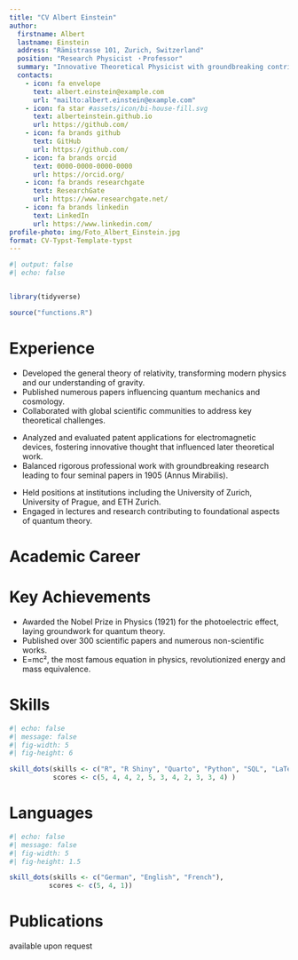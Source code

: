 ```yaml
---
title: "CV Albert Einstein"
author:
  firstname: Albert
  lastname: Einstein
  address: "Rämistrasse 101, Zurich, Switzerland"
  position: "Research Physicist ・Professor"
  summary: "Innovative Theoretical Physicist with groundbreaking contributions to the field of physics, including the development of the theory of relativity and the explanation of the photoelectric effect, showcasing exceptional analytical and problem-solving skills."
  contacts:
    - icon: fa envelope
      text: albert.einstein@example.com
      url: "mailto:albert.einstein@example.com"
    - icon: fa star #assets/icon/bi-house-fill.svg
      text: alberteinstein.github.io
      url: https://github.com/
    - icon: fa brands github
      text: GitHub
      url: https://github.com/
    - icon: fa brands orcid
      text: 0000-0000-0000-0000
      url: https://orcid.org/
    - icon: fa brands researchgate
      text: ResearchGate
      url: https://www.researchgate.net/
    - icon: fa brands linkedin
      text: LinkedIn
      url: https://www.linkedin.com/
profile-photo: img/Foto_Albert_Einstein.jpg
format: CV-Typst-Template-typst
---
```

```r
#| output: false
#| echo: false


library(tidyverse)

source("functions.R")
```



::: {.leftpanel}
# Experience

```{=typst}
#resume-entry(
  title: "Professor of Theoretical Physics",
  date: "100% | Jan 1914 – Sep 1933",
  location: "",
  description: "Prussian Academy of Sciences, Berlin, Germany",
)

```
* Developed the general theory of relativity, transforming modern physics and our understanding of gravity.
* Published numerous papers influencing quantum mechanics and cosmology.
* Collaborated with global scientific communities to address key theoretical challenges.

```{=typst}
#resume-entry(
  title: "Patent Examiner",
  date: "100% | Aug 1902 - Jul 1909",
  location: "",
  description: "Swiss Patent Office, Bern, Switzerland",
)
```

* Analyzed and evaluated patent applications for electromagnetic devices, fostering innovative thought that influenced later theoretical work.
* Balanced rigorous professional work with groundbreaking research leading to four seminal papers in 1905 (Annus Mirabilis).

```{=typst}
#resume-entry(
  title: "Lecturer and Researcher",
  date: "1909 – 1933",
  location: "",
  description: "Various Academic Institutions",
)
```
* Held positions at institutions including the University of Zurich, University of Prague, and ETH Zurich.
* Engaged in lectures and research contributing to foundational aspects of quantum theory.




# Academic Career

```{=typst}
#resume-entry(
  title: "PhD in Physics",
  date: "1905",
  location: "",
  description: "University of Zurich",
   top-space: 1.1em,
  below-space-second: 0.3em,
)

#resume-entry(
  title: "Master in Physics",
  date: "1900",
  location: "",
  description: "ETH Zurich (Swiss Federal Polytechnic School)",
  top-space: 1.1em,
  below-space-second: 0.3em, 
)


```
:::

::: {.rightpanel}

# Key Achievements

* Awarded the Nobel Prize in Physics (1921) for the photoelectric effect, laying groundwork for quantum theory.
* Published over 300 scientific papers and numerous non-scientific works.
* E=mc², the most famous equation in physics, revolutionized energy and mass equivalence.

# Skills

```r
#| echo: false
#| message: false
#| fig-width: 5
#| fig-height: 6

skill_dots(skills <- c("R", "R Shiny", "Quarto", "Python", "SQL", "LaTex", "Git", "Bash/ Shell", "SPSS", "JMP", "MS Office"),
           scores <- c(5, 4, 4, 2, 5, 3, 4, 2, 3, 3, 4) )
```




# Languages

```r
#| echo: false
#| message: false
#| fig-width: 5
#| fig-height: 1.5

skill_dots(skills <- c("German", "English", "French"),
          scores <- c(5, 4, 1))
```


# Publications

available upon request

:::




